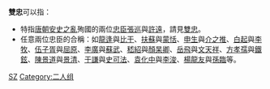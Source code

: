 '''雙忠'''可以指：
*特指[[唐朝|唐朝]][[安史之亂|安史之亂]]殉國的兩位[[忠臣|忠臣]][[張巡|張巡]]與[[許遠|許遠]]，請見[[雙忠|雙忠]]。
*任意兩位忠臣的合稱：如[[龍逢|龍逢]]與[[比干|比干]]、[[扶蘇|扶蘇]]與[[蒙恬|蒙恬]]、[[申生|申生]]與[[介之推|介之推]]、[[白起|白起]]與[[李牧|李牧]]、[[伍子胥|伍子胥]]與[[屈原|屈原]]、[[李廣|李廣]]與[[蘇武|蘇武]]、[[嵇紹|嵇紹]]與[[顏杲卿|顏杲卿]]、[[岳飛|岳飛]]與[[文天祥|文天祥]]、[[方孝孺|方孝孺]]與[[鐵鉉|鐵鉉]]、[[陳景道|陳景道]]與[[景清|景清]]、[[于謙|于謙]]與[[史可法|史可法]]、[[袁化中|袁化中]]與[[李浚|李浚]]、[[楊龍友|楊龍友]]與[[孫臨|孫臨]]等。

{{disambig|Cat=二字中國相關消歧義}}

[[Category:中国政治人物并称|SZ]]
[[Category:二人组|Category:二人组]]
